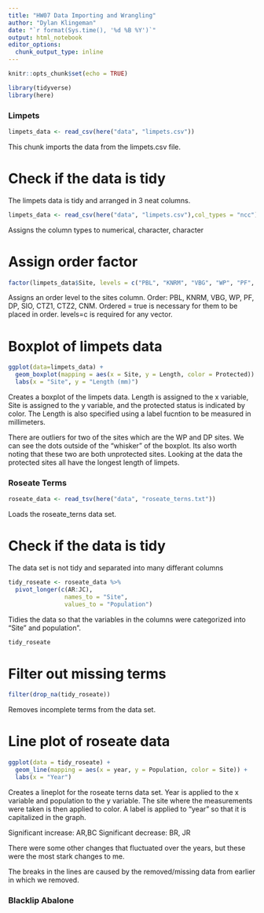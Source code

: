 ```yaml
---
title: "HW07 Data Importing and Wrangling"
author: "Dylan Klingeman"
date: "`r format(Sys.time(), '%d %B %Y')`"
output: html_notebook
editor_options: 
  chunk_output_type: inline
---
```


```r
knitr::opts_chunk$set(echo = TRUE)
```

```r
library(tidyverse)
library(here)
```

### Limpets

```r
limpets_data <- read_csv(here("data", "limpets.csv"))
```

This chunk imports the data from the limpets.csv file. 

# Check if the data is tidy

The limpets data is tidy and arranged in 3 neat columns.  

```r
limpets_data <- read_csv(here("data", "limpets.csv"),col_types = "ncc")
```

Assigns the column types to numerical, character, character

# Assign order factor
```r
factor(limpets_data$Site, levels = c("PBL", "KNRM", "VBG", "WP", "PF", "DP", "SIO", "CTZ1", "CTZ2", "CNM"), ordered = TRUE)
```

Assigns an order level to the sites column. Order: PBL, KNRM, VBG, WP, PF, DP, SIO, CTZ1,  CTZ2, CNM. Ordered = true is necessary for them to be placed in order. levels=c is required for any vector. 

# Boxplot of limpets data

```r
ggplot(data=limpets_data) + 
  geom_boxplot(mapping = aes(x = Site, y = Length, color = Protected)) + 
  labs(x = "Site", y = "Length (mm)")
```

Creates a boxplot of the limpets data. Length is assigned to the x variable, Site is assigned to the y variable, and the protected status is indicated by color. The Length is also specified using a label fucntion to be measured in millimeters. 

There are outliers for two of the sites which are the WP and DP sites. We can see the dots outside of the "whisker" of the boxplot. Its also worth noting that these two are both unprotected sites. Looking at the data the protected sites all have the longest length of limpets. 

### Roseate Terms

```r
roseate_data <- read_tsv(here("data", "roseate_terns.txt"))
```

Loads the roseate_terns data set. 

# Check if the data is tidy

The data set is not tidy and separated into many differant columns

```r
tidy_roseate <- roseate_data %>% 
  pivot_longer(c(AR:JC), 
                names_to = "Site", 
                values_to = "Population")
```

Tidies the data so that the variables in the columns were categorized into "Site" and population".

```r
tidy_roseate
```

# Filter out missing terms

```r
filter(drop_na(tidy_roseate))
```

Removes incomplete terms from the data set. 

# Line plot of roseate data

```r
ggplot(data = tidy_roseate) + 
  geom_line(mapping = aes(x = year, y = Population, color = Site)) + 
  labs(x = "Year")
```

Creates a lineplot for the roseate terns data set. Year is applied to the x variable and population to the y variable. The site where the measurements were taken is then applied to color. A label is applied to "year" so that it is capitalized in the graph. 

Significant increase: AR,BC 
Significant decrease: BR, JR

There were some other changes that fluctuated over the years, but these were the most stark changes to me. 

The breaks in the lines are caused by the removed/missing data from earlier in which we removed. 

### Blacklip Abalone